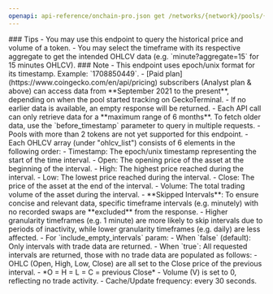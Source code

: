 ```yaml
---
openapi: api-reference/onchain-pro.json get /networks/{network}/pools/{pool_address}/ohlcv/{timeframe}
---
```


<Tip>
### Tips
- You may use this endpoint to query the historical price and volume of a token.
- You may select the timeframe with its respective aggregate to get the intended OHLCV data (e.g. `minute?aggregate=15` for 15 minutes OHLCV).
</Tip>

<Note>
### Note
- This endpoint uses epoch/unix format for its timestamp. Example: `1708850449`.
- [Paid plan](https://www.coingecko.com/en/api/pricing) subscribers (Analyst plan & above) can access data from **September 2021 to the present**, depending on when the pool started tracking on GeckoTerminal.
  - If no earlier data is available, an empty response will be returned.
  - Each API call can only retrieve data for a **maximum range of 6 months**. To fetch older data, use the `before_timestamp` parameter to query in multiple requests.
- Pools with more than 2 tokens are not yet supported for this endpoint.
- Each OHLCV array (under "ohlcv_list") consists of 6 elements in the following order:
  - Timestamp: The epoch/unix timestamp representing the start of the time interval.
  - Open: The opening price of the asset at the beginning of the interval.
  - High: The highest price reached during the interval.
  - Low: The lowest price reached during the interval.
  - Close: The price of the asset at the end of the interval.
  - Volume: The total trading volume of the asset during the interval.
- **Skipped Intervals**: To ensure concise and relevant data, specific timeframe intervals (e.g. minutely) with no recorded swaps are **excluded** from the response.
  - Higher granularity timeframes (e.g. 1 minute) are more likely to skip intervals due to periods of inactivity, while lower granularity timeframes (e.g. daily) are less affected.
- For `include_empty_intervals` param:
  - When `false` (default): Only intervals with trade data are returned.
  - When `true`: All requested intervals are returned, those with no trade data are populated as follows:
    - OHLC (Open, High, Low, Close) are all set to the Close price of the previous interval.
      - *O = H = L = C = previous Close*
    - Volume (V) is set to 0, reflecting no trade activity.
- Cache/Update frequency: every 30 seconds.
</Note>